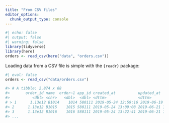```yaml
---
title: "From CSV files"
editor_options: 
  chunk_output_type: console
---
```

```r
#| echo: false
#| output: false
#| warning: false
library(tidyverse)
library(here)
orders <- read_csv(here("data", "orders.csv"))
```

Loading data from a CSV file is simple with the `{readr}` package:

```r
#| eval: false
orders <- read_csv("data/orders.csv")

#> # A tibble: 2,874 x 68
#>       order_id name  order~1 app_id created_at          updated_at          test  curre~2 curre~3 curre~4
#>          <dbl> <chr>   <dbl>  <dbl> <dttm>              <dttm>              <lgl>   <dbl>   <dbl>   <dbl>
# > 1      1.13e12 B1014    1014 580111 2019-05-24 12:59:16 2019-06-19 13:23:26 FALSE    94.7    94.7       2
#> 2      1.13e12 B1015    1015 580111 2019-05-24 13:09:08 2019-06-21 14:40:07 FALSE    32.2    32.2       0
#> 3      1.13e12 B1016    1016 580111 2019-05-24 13:22:41 2019-06-21 12:35:23 FALSE    30.2    30.2       2
#> ...
```

